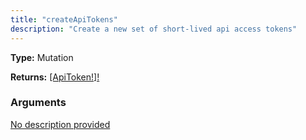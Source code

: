 ```yaml
---
title: "createApiTokens"
description: "Create a new set of short-lived api access tokens"
---
```


**Type:** Mutation

**Returns:** [[ApiToken!]!](/api-reference/types/apitoken)

### Arguments

<a href="/api-reference/types/createapitokensinput">
  <ResponseField name="input" type="CreateApiTokensInput!" required>
    No description provided
  </ResponseField>
</a>

